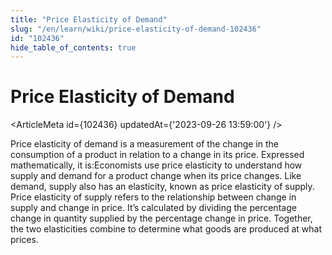 ```yaml
---
title: "Price Elasticity of Demand"
slug: "/en/learn/wiki/price-elasticity-of-demand-102436"
id: "102436"
hide_table_of_contents: true
---
```



# Price Elasticity of Demand

<ArticleMeta id={102436} updatedAt={'2023-09-26 13:59:00'} />
<div className='border-solid border-b border-t-0 my-4 border-[var(--ifm-color-gray-300)]' />

Price elasticity of demand is a measurement of the change in the consumption of a product in relation to a change in its price. Expressed mathematically, it is:Economists use price elasticity to understand how supply and demand for a product change when its price changes. Like demand, supply also has an elasticity, known as price elasticity of supply. Price elasticity of supply refers to the relationship between change in supply and change in price. It’s calculated by dividing the percentage change in quantity supplied by the percentage change in price. Together, the two elasticities combine to determine what goods are produced at what prices.
